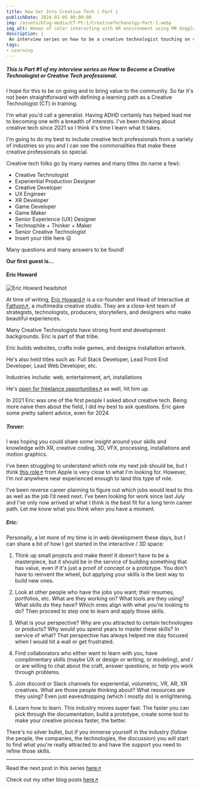 ```yaml
---
title: How Get Into Creative Tech | Part 1
publishDate: 2024-02-05 00:00:00
img: /assets/blog-media/CT-Pt-1/CreativeTechonolgy-Part-1.webp
img_alt: Woman of color interacting with AR environment using MR Goggles
description: |
 An interview series on how to be a creative technologist touching on various industries.
tags:
- Learning
---
```



##### This is Part #1 of my interview series on How to Become a Creative Technologist or Creative Tech professional.

I hope for this to be on going and to bring value to the community. So far it's not been straightforward with defining a learning path as a Creative Technologist (CT) in training. 

I'm what you'd call a generalist. Having ADHD certainly has helped lead me to becoming one with a breadth of interests. I've been thinking about creative tech since 2021 so I think it's time I learn what it takes.

I'm going to do my best to include creative tech professionals from a variety of industries so you and I can see the commonalities that make these creative professionals so special.

Creative tech folks go by many names and many titles (to name a few):
- Creative Technologist
- Experiential Production Designer
- Creative Developer
- UX Engineer
- XR Developer
- Game Developer
- Game Maker
- Senior Experience (UX) Designer
- Technophile + Thinker + Maker
- Senior Creative Technologist
- Insert your title here 😛

Many questions and many answers to be found!

**Our first guest is...**

#### Eric Howard

<div className="flex-container">
  <img class="lightbox-image" src="../assets/blog-media/CT-Pt-1/Eric Howard.png" alt="Eric Howard headshot" />
</div>

At time of writing, [Eric Howard↗](https://www.linkedin.com/in/ericmhoward) is a co-founder and Head of Interactive at [Fathom↗](https://www.fathom.company/), a multimedia creative studio. They are a close-knit team of strategists, technologists, producers, storytellers, and designers who make beautiful experiences.

Many Creative Technologists have strong front end development backgrounds. Eric is part of that tribe.

Eric builds websites, crafts indie games, and designs installation artwork.

He's also held titles such as: Full Stack Developer, Lead Front End Developer, Lead Web Developer, etc.

Industries include: web, entertainment, art, installations

He's [open for freelance opportunities↗](https://eric-howard.com/#contact) as well, hit him up.

In 2021 Eric was one of the first people I asked about creative tech. Being more naive then about the field, I did my best to ask questions. Eric gave some pretty salient advice, even for 2024.

##### Trever:

I was hoping you could share some insight around your skills and knowledge with XR, creative coding, 3D, VFX, processing, installations and motion graphics.

I’ve been struggling to understand which role my next job should be, but I think [this role↗](https://web.archive.org/web/20210228185143/https://jobs.apple.com/en-us/details/200186019/creative-technologist-ar-vr?team=MKTG) from Apple is very close to what I'm looking for. However, I’m not anywhere near experienced enough to land this type of role.

I’ve been reverse career planning to figure out which jobs would lead to this as well as the job I’d need next. I’ve been looking for work since last July and I’ve only now arrived at what I think is the best fit for a long term career path. Let me know what you think when you have a moment.

##### Eric:

Personally, a lot more of my time is in web development these days, but I can share a bit of how I got started in the interactive / 3D space:
		
1. Think up small projects and make them! It doesn’t have to be a masterpiece, but it should be in the service of building something that has value, even if it's just a proof of concept or a prototype. You don't have to reinvent the wheel, but applying your skills is the best way to build new ones.

2. Look at other people who have the jobs you want; their resumes, portfolios, etc. What are they working on? What tools are they using? What skills do they have? Which ones align with what you're looking to do? Then proceed to step one to learn and apply those skills.

3. What is your perspective? Why are you attracted to certain technologies or products? Why would you spend years to master these skills? In service of what? That perspective has always helped me stay focused when I would hit a wall or get frustrated.

4. Find collaborators who either want to learn with you, have complimentary skills (maybe UX or design or writing, or modeling), and / or are willing to chat about the craft, answer questions, or help you work through problems.

5. Join discord or Slack channels for experiential, volumetric, VR, AR, XR creatives. What are those people thinking about? What resources are they using? Even just eavesdropping (which I mostly do) is enlightening.

6. Learn how to learn. This industry moves super fast. The faster you can pick through the documentation, build a prototype, create some tool to make your creative process faster, the better.

There's no silver bullet, but if you immerse yourself in the industry (follow the people, the companies, the technologies, the discussion) you will start to find what you're really attracted to and have the support you need to refine those skills.

---

Read the next post in this series [here↗](/blogs/how-to-get-into-creative-tech--part-2)

Check out my other blog posts [here↗](/blogs)